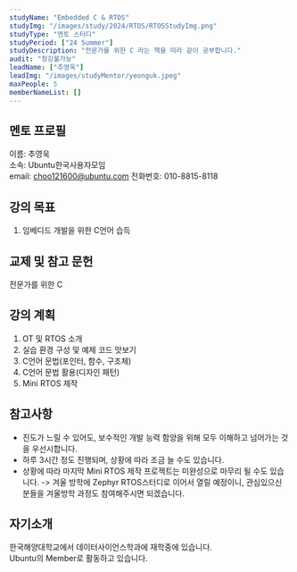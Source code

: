 ```yaml
---
studyName: "Embedded C & RTOS"
studyImg: "/images/study/2024/RTOS/RTOSStudyImg.png"
studyType: "멘토 스터디"
studyPeriod: ["24 Summer"]
studyDescription: "전문가를 위한 C 라는 책을 따라 같이 공부합니다."
audit: "청강불가능"
leadName: ["추영욱"]
leadImg: "/images/studyMentor/yeonguk.jpeg"
maxPeople: 5
memberNameList: []
---
```


## 멘토 프로필
이름: 추영욱  
소속: Ubuntu한국사용자모임  
email: choo121600@ubuntu.com
전화번호: 010-8815-8118  

## 강의 목표
1. 임베디드 개발을 위한 C언어 습득

## 교제 및 참고 문헌
전문가를 위한 C

## 강의 계획
1. OT 및 RTOS 소개
2. 실습 환경 구성 및 예제 코드 맛보기
3. C언어 문법(포인터, 함수, 구조체)
4. C언어 문법 활용(디자인 패턴)
5. Mini RTOS 제작


## 참고사항
- 진도가 느릴 수 있어도, 보수적인 개발 능력 함양을 위해 모두 이해하고 넘어가는 것을 우선시합니다.
- 하루 3시간 정도 진행되며, 상황에 따라 조금 늘 수도 있습니다.
- 상황에 따라 마지막 Mini RTOS 제작 프로젝트는 미완성으로 마무리 될 수도 있습니다.
-> 겨울 방학에 Zephyr RTOS스터디로 이어서 열릴 예정이니, 관심있으신 분들을 겨울방학 과정도 참여해주시면 되겠습니다.


## 자기소개

한국해양대학교에서 데이터사이언스학과에 재학중에 있습니다.  
Ubuntu의 Member로 활동하고 있습니다.